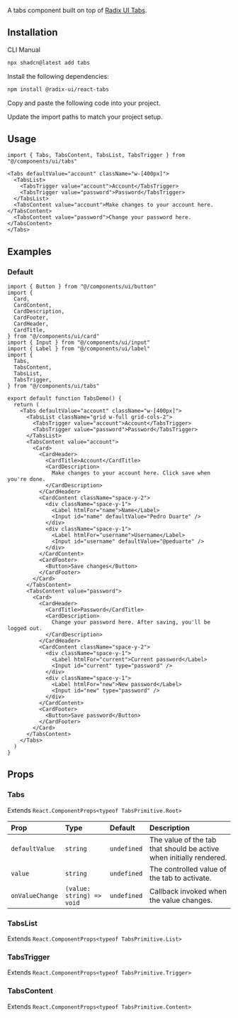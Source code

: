 
<ComponentPreview demoName="tabs-demo" hint="A tabs component with account and password sections" />

A tabs component built on top of [Radix UI Tabs](https://www.radix-ui.com/primitives/docs/components/tabs).

## Installation

<Tabs defaultValue="cli">

<TabsList>
  <TabsTrigger value="cli">CLI</TabsTrigger>
  <TabsTrigger value="manual">Manual</TabsTrigger>
</TabsList>

<TabsContent value="cli">

```bash
npx shadcn@latest add tabs
```

</TabsContent>

<TabsContent value="manual">

<Steps>

<Step>Install the following dependencies:</Step>

```bash
npm install @radix-ui/react-tabs
```

<Step>Copy and paste the following code into your project.</Step>

<ComponentSource name="tabs" />

<Step>Update the import paths to match your project setup.</Step>

</Steps>

</TabsContent>

</Tabs>

## Usage

```tsx
import { Tabs, TabsContent, TabsList, TabsTrigger } from "@/components/ui/tabs"
```

```tsx
<Tabs defaultValue="account" className="w-[400px]">
  <TabsList>
    <TabsTrigger value="account">Account</TabsTrigger>
    <TabsTrigger value="password">Password</TabsTrigger>
  </TabsList>
  <TabsContent value="account">Make changes to your account here.</TabsContent>
  <TabsContent value="password">Change your password here.</TabsContent>
</Tabs>
```

## Examples

### Default

<ComponentPreview demoName="tabs-demo" hint="A tabs component with account and password sections" />

```tsx
import { Button } from "@/components/ui/button"
import {
  Card,
  CardContent,
  CardDescription,
  CardFooter,
  CardHeader,
  CardTitle,
} from "@/components/ui/card"
import { Input } from "@/components/ui/input"
import { Label } from "@/components/ui/label"
import {
  Tabs,
  TabsContent,
  TabsList,
  TabsTrigger,
} from "@/components/ui/tabs"

export default function TabsDemo() {
  return (
    <Tabs defaultValue="account" className="w-[400px]">
      <TabsList className="grid w-full grid-cols-2">
        <TabsTrigger value="account">Account</TabsTrigger>
        <TabsTrigger value="password">Password</TabsTrigger>
      </TabsList>
      <TabsContent value="account">
        <Card>
          <CardHeader>
            <CardTitle>Account</CardTitle>
            <CardDescription>
              Make changes to your account here. Click save when you're done.
            </CardDescription>
          </CardHeader>
          <CardContent className="space-y-2">
            <div className="space-y-1">
              <Label htmlFor="name">Name</Label>
              <Input id="name" defaultValue="Pedro Duarte" />
            </div>
            <div className="space-y-1">
              <Label htmlFor="username">Username</Label>
              <Input id="username" defaultValue="@peduarte" />
            </div>
          </CardContent>
          <CardFooter>
            <Button>Save changes</Button>
          </CardFooter>
        </Card>
      </TabsContent>
      <TabsContent value="password">
        <Card>
          <CardHeader>
            <CardTitle>Password</CardTitle>
            <CardDescription>
              Change your password here. After saving, you'll be logged out.
            </CardDescription>
          </CardHeader>
          <CardContent className="space-y-2">
            <div className="space-y-1">
              <Label htmlFor="current">Current password</Label>
              <Input id="current" type="password" />
            </div>
            <div className="space-y-1">
              <Label htmlFor="new">New password</Label>
              <Input id="new" type="password" />
            </div>
          </CardContent>
          <CardFooter>
            <Button>Save password</Button>
          </CardFooter>
        </Card>
      </TabsContent>
    </Tabs>
  )
}
```

## Props

### Tabs

Extends `React.ComponentProps<typeof TabsPrimitive.Root>`

| Prop | Type | Default | Description |
| :-- | :-- | :-- | :-- |
| `defaultValue` | `string` | `undefined` | The value of the tab that should be active when initially rendered. |
| `value` | `string` | `undefined` | The controlled value of the tab to activate. |
| `onValueChange` | `(value: string) => void` | `undefined` | Callback invoked when the value changes. |

### TabsList

Extends `React.ComponentProps<typeof TabsPrimitive.List>`

### TabsTrigger

Extends `React.ComponentProps<typeof TabsPrimitive.Trigger>`

### TabsContent

Extends `React.ComponentProps<typeof TabsPrimitive.Content>`